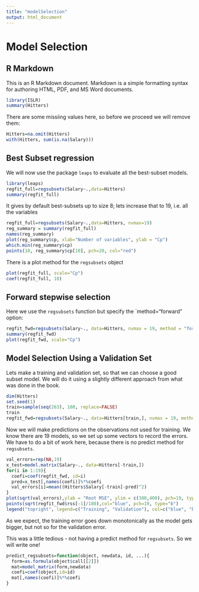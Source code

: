 ```yaml
---
title: "modelSelection"
output: html_document
---
```


Model Selection
================

## R Markdown

This is an R Markdown document. Markdown is a simple formatting syntax for authoring HTML, PDF, and MS Word documents. 

```r
library(ISLR)
summary(Hitters)
```
There are some missiing values here, so before we proceed we will remove them:

```r
Hitters=na.omit(Hitters)
with(Hitters, sum(is.na(Salary)))
```

Best Subset regression
------------------------
We will now use the package `leaps` to evaluate all the best-subset models.
```r
library(leaps)
regfit_full=regsubsets(Salary~.,data=Hitters)
summary(regfit_full)
```

It gives by default best-subsets up to size 8; lets increase that to 19, i.e. all the variables
```r
regfit_full=regsubsets(Salary~.,data=Hitters, nvmax=19)
reg_summary = summary(regfit_full)
names(reg_summary)
plot(reg_summary$cp, xlab="Number of variables", ylab = "Cp")
which.min(reg_summary$cp)
points(10, reg_summary$cp[10], pch=20, col="red")
```

There is a plot method for the `regsubsets` object
```r
plot(regfit_full, scale="Cp")
coef(regfit_full, 10)
```

Forward stepwise selection
---------------------------

Here we use the `regsubsets` function but specify the `method="forward" option:
```r
regfit_fwd=regsubsets(Salary~., data=Hitters, nvmax = 19, method = "forward")
summary(regfit_fwd)
plot(regfit_fwd, scale="Cp")
```

Model Selection Using a Validation Set
---------------------------------------
Lets make a training and validation set, so that we can choose a good subset model.
We will do it using a slightly different approach from what was done in the book.

```r
dim(Hitters)
set.seed(1)
train=sample(seq(263), 180, replace=FALSE)
train
regfit_fwd=regsubsets(Salary~., data=Hitters[train,], nvmax = 19, method = "forward")
```

Now we will make predictions on the observations not used for training. We know there are 19 models, so we set up some vectors to record the errors. We have to do a bit of work here, because there is no predict method for `regsubsets`.
```r
val_errors=rep(NA,19)
x_test=model.matrix(Salary~., data=Hitters[-train,])
for(i in 1:19){
  coefi=coef(regfit_fwd, id=i)
  pred=x_test[,names(coefi)]%*%coefi
  val_errors[i]=mean((Hitters$Salary[-train]-pred)^2)
}
plot(sqrt(val_errors),ylab = "Root MSE", ylim = c(300,400), pch=19, type="b")
points(sqrt(regfit_fwd$rss[-1]/180),col="blue", pch=19, type="b")
legend("topright", legend=c("Training", "Validation"), col=c("blue", "black"), pch=19)
```

As we expect, the training error goes down monotonically as the model gets bigger, but not so for the validation error.

This was a little tedious - not having a predict method for `regsubsets`. So we will write one!

```r
predict_regsubsets=function(object, newdata, id, ...){
  form=as.formula(object$call[[2]])
  mat=model_matrix(form,newdata)
  coefi=coef(object,id=id)
  mat[,names(coefi)]%*%coefi
}
```